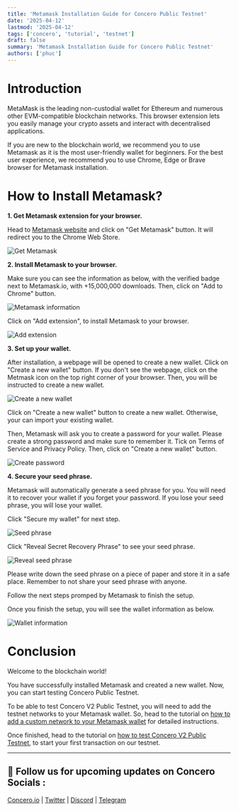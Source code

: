 ```yaml
---
title: 'Metamask Installation Guide for Concero Public Testnet'
date: '2025-04-12'
lastmod: '2025-04-12'
tags: ['concero', 'tutorial', 'testnet']
draft: false
summary: 'Metamask Installation Guide for Concero Public Testnet'
authors: ['phuc']
---
```


# Introduction

MetaMask is the leading non-custodial wallet for Ethereum and numerous other EVM-compatible blockchain networks. This browser extension lets you easily manage your crypto assets and interact with decentralised applications.

If you are new to the blockchain world, we recommend you to use Metamask as it is the most user-friendly wallet for beginners. For the best user experience, we recommend you to use Chrome, Edge or Brave browser for Metamask installation.

# How to Install Metamask?

**1. Get Metamask extension for your browser.**

Head to [Metamask website](https://metamask.io/en-GB) and click on "Get Metamask" button. It will redirect you to the Chrome Web Store.

![Get Metamask](/static/images/concero/article/metamask-installation/1-get-metamask.jpg)

**2. Install Metamask to your browser.**

Make sure you can see the information as below, with the verified badge next to Metamask.io, with +15,000,000 downloads. Then, click on "Add to Chrome" button.

![Metamask information](/static/images/concero/article/metamask-installation/2-chrome-store.jpg)

Click on "Add extension", to install Metamask to your browser.

![Add extension](/static/images/concero/article/metamask-installation/3-add-extension.jpg)

**3. Set up your wallet.**

After installation, a webpage will be opened to create a new wallet. Click on "Create a new wallet" button. If you don't see the webpage, click on the Metmask icon on the top right corner of your browser. Then, you will be instructed to create a new wallet.

![Create a new wallet](/static/images/concero/article/metamask-installation/4-create-wallet.jpg)

Click on "Create a new wallet" button to create a new wallet. Otherwise, your can import your existing wallet.

Then, Metamask will ask you to create a password for your wallet. Please create a strong password and make sure to remember it. Tick on Terms of Service and Privacy Policy. Then, click on "Create a new wallet" button.

![Create password](/static/images/concero/article/metamask-installation/5-create-pw.jpg)

**4. Secure your seed phrase.**

Metamask will automatically generate a seed phrase for you. You will need it to recover your wallet if you forget your password. If you lose your seed phrase, you will lose your wallet. 

Click "Secure my wallet" for next step.

![Seed phrase](/static/images/concero/article/metamask-installation/6-secure-wallet.jpg)

Click "Reveal Secret Recovery Phrase" to see your seed phrase.

![Reveal seed phrase](/static/images/concero/article/metamask-installation/7-reveal-seedphrase.jpg)

Please write down the seed phrase on a piece of paper and store it in a safe place. Remember to not share your seed phrase with anyone.

Follow the next steps promped by Metamask to finish the setup.

Once you finish the setup, you will see the wallet information as below.

![Wallet information](/static/images/concero/article/metamask-installation/8-user-interface.jpg)

# Conclusion

Welcome to the blockchain world! 

You have successfully installed Metamask and created a new wallet. Now, you can start testing Concero Public Testnet.

To be able to test Concero V2 Public Testnet, you will need to add the testnet networks to your Metamask wallet. So, head to the tutorial on [how to add a custom network to your Metamask wallet](https://www.blog.concero.io/blog/concero/article/add-custom-network-tutorial) for detailed instructions.

Once finished, head to the tutorial on [how to test Concero V2 Public Testnet](https://www.blog.concero.io/blog/concero/article/concero-v2-public-testnet-tutorial), to start your first transaction on our testnet.

---

## 🤝 Follow us for upcoming updates on Concero Socials :

[Concero.io](https://concero.io) | [Twitter](https://x.com/concero_io) | [Discord](https://discord.com/invite/lanca) | [Telegram](https://t.me/concero_news)

